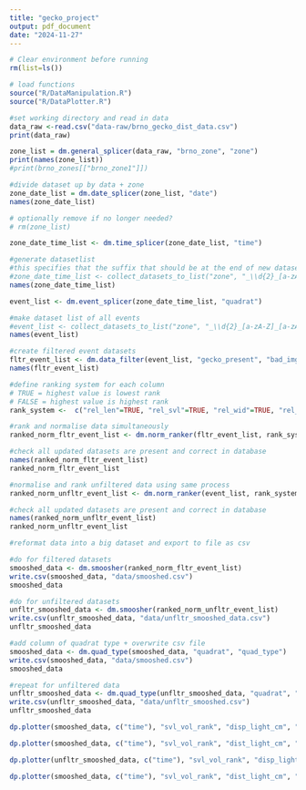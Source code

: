 ```yaml
---
title: "gecko_project"
output: pdf_document
date: "2024-11-27"
---
```



```r
# Clear environment before running
rm(list=ls())
```


```r
# load functions
source("R/DataManipulation.R")
source("R/DataPlotter.R")
```


```r
#set working directory and read in data
data_raw <-read.csv("data-raw/brno_gecko_dist_data.csv")
print(data_raw)
```


```r
zone_list = dm.general_splicer(data_raw, "brno_zone", "zone")
print(names(zone_list))
#print(brno_zones[["brno_zone1"]])

```

```r
#divide dataset up by data + zone
zone_date_list = dm.date_splicer(zone_list, "date")
names(zone_date_list)

# optionally remove if no longer needed?
# rm(zone_list)
```



```r

zone_date_time_list <- dm.time_splicer(zone_date_list, "time")

#generate datasetlist
#this specifies that the suffix that should be at the end of new datasets is 2 digits an underscore and a letter "XX_a"
#zone_date_time_list <- collect_datasets_to_list("zone", "_\\d{2}_[a-zA-Z]$")
names(zone_date_time_list)
```

```r


event_list <- dm.event_splicer(zone_date_time_list, "quadrat")

#make dataset list of all events
#event_list <- collect_datasets_to_list("zone", "_\\d{2}_[a-zA-Z]_[a-zA-Z]\\d{1,2}$")
names(event_list)
```


```r

#create filtered event datasets
fltr_event_list <- dm.data_filter(event_list, "gecko_present", "bad_img_qua", 0, 1)
names(fltr_event_list)
```

```r
#define ranking system for each column
# TRUE = highest value is lowest rank
# FALSE = highest value is highest rank
rank_system <-  c("rel_len"=TRUE, "rel_svl"=TRUE, "rel_wid"=TRUE, "rel_len_vol"=TRUE, "rel_svl_vol"=TRUE, "disp_light_cm"=FALSE, "dist_light_cm"=FALSE)

#rank and normalise data simultaneously
ranked_norm_fltr_event_list <- dm.norm_ranker(fltr_event_list, rank_system)

```

```r
#check all updated datasets are present and correct in database
names(ranked_norm_fltr_event_list)
ranked_norm_fltr_event_list
```
```r
#normalise and rank unfiltered data using same process
ranked_norm_unfltr_event_list <- dm.norm_ranker(event_list, rank_system)
```
```r
#check all updated datasets are present and correct in database
names(ranked_norm_unfltr_event_list)
ranked_norm_unfltr_event_list
```

```r
#reformat data into a big dataset and export to file as csv

#do for filtered datasets
smooshed_data <- dm.smoosher(ranked_norm_fltr_event_list)
write.csv(smooshed_data, "data/smooshed.csv")
smooshed_data

#do for unfiltered datasets
unfltr_smooshed_data <- dm.smoosher(ranked_norm_unfltr_event_list)
write.csv(unfltr_smooshed_data, "data/unfltr_smooshed_data.csv")
unfltr_smooshed_data
```
```r
#add column of quadrat type + overwrite csv file
smooshed_data <- dm.quad_type(smooshed_data, "quadrat", "quad_type")
write.csv(smooshed_data, "data/smooshed.csv")
smooshed_data

#repeat for unfiltered data
unfltr_smooshed_data <- dm.quad_type(unfltr_smooshed_data, "quadrat", "quad_type")
write.csv(unfltr_smooshed_data, "data/unfltr_smooshed.csv")
unfltr_smooshed_data
```


```r
dp.plotter(smooshed_data, c("time"), "svl_vol_rank", "disp_light_cm", "Ranked SVL", "Displacement from light source /cm", c(0,10), c(0,300), "Gecko size against displacement separated by")

dp.plotter(smooshed_data, c("time"), "svl_vol_rank", "dist_light_cm", "Ranked SVL", "Distance from light source /cm", c(0,10), c(0,450), "Gecko size against distance separated by")
```
```r
dp.plotter(unfltr_smooshed_data, c("time"), "svl_vol_rank", "disp_light_cm", "Ranked SVL", "Displacement from light source /cm", c(0,10), c(0,300), "Gecko size against displacement separated by")

dp.plotter(smooshed_data, c("time"), "svl_vol_rank", "dist_light_cm", "Ranked SVL", "Distance from light source /cm", c(0,10), c(0,450), "Gecko size against distance separated by")
```



